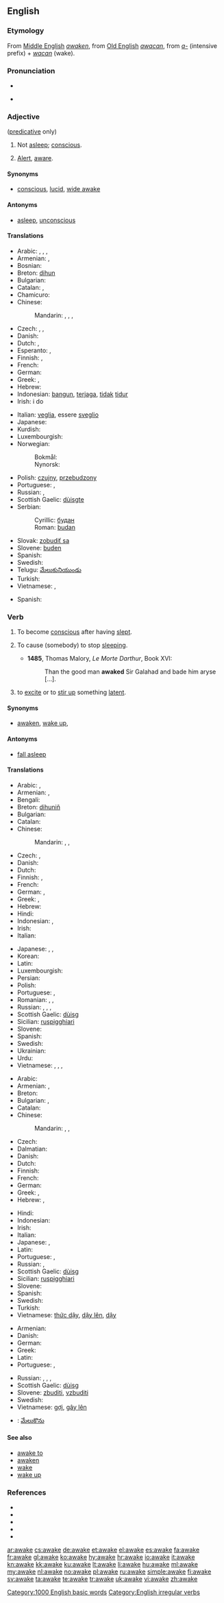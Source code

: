 ==English==

===Etymology===
From [[Middle English]] ''[[awaken]]'', from [[Old English]] ''[[awacan]]'', from ''[[a-]]'' (intensive prefix) + ''[[wacan]]'' (wake).

===Pronunciation===
* {{IPA|/əˈweɪk/}}
* {{audio|en-us-awake.ogg|Audio (US)}}
*: {{rhymes|eɪk}}

===Adjective===
{{en-adj}} ([[predicative]] only)

# Not [[asleep]]; [[conscious]].
# {{by extension}} [[alert|Alert]], [[aware]].

====Synonyms====
* {{sense|conscious}} [[conscious]], [[lucid]], [[wide awake]]

====Antonyms====
* {{sense|conscious}} [[asleep]], [[unconscious]]

====Translations====
{{trans-top|conscious}}
* Arabic: {{t|ar|مستيقظ|tr=mustayqiZ}},  {{t|ar|ساهد|tr=saahid}},  {{t|ar|يقظ|tr=yaqiZ}},  {{t|ar|متنبه|tr=mutanabbih}}
* Armenian: {{t|hy|զարթուն|tr=zart’un}},  {{t+|hy|արթուն|tr=art’un}}
* Bosnian: {{t-|bs|budan|m}}
* Breton: [[dihun]]
* Bulgarian: {{t+|bg|буден}}
* Catalan: {{t|ca|despert}}, {{t|ca|llevat}}
* Chamicuro: {{tø|ccc|ikakwi'ti}}
* Chinese:
*: Mandarin: {{t|cmn|醒着|tr=xǐngzhe|sc=Hani}},  {{t|cmn|醒覺|sc=Hani}},  {{t|cmn|醒觉|tr=xǐngjué|sc=Hani}},  {{t-|cmn|清醒|tr=qīngxǐng|sc=Hani}}
* Czech: {{t|cs|vzhůru}}, {{t|cs|probuzený}}, {{t|cs|bdící}}
* Danish: {{t|da|vågen}}
* Dutch: {{t+|nl|wakker}}, {{t+|nl|ontwaakt}}
* Esperanto: {{t-|eo|maldorma|xs=Esperanto}}, {{t|eo|veka}}
* Finnish: {{t+|fi|hereilläoleva}}, {{t+|fi|valveillaoleva}}
* French: {{t+|fr|éveillé}}
* German: {{t+|de|wach}}
* Greek: {{t+|el|ξύπνιος|m|tr=ksýpnios}}, {{t|el|αφυπνισμένος|m|tr=afypnisménos}}
* Hebrew: {{t+|he|ער|tr=er}}
* Indonesian: [[bangun]], [[jaga|terjaga]], [[tidak]] [[tidur]]
* Irish: i do {{t-|ga|dúiseacht|f|alt=dhúiseacht|xs=Irish}}
{{trans-mid}}
* Italian: [[veglia]], essere [[sveglio]]
* Japanese: {{t|ja|目が覚めて|tr=me-ga samete}}
* Kurdish: {{t|ku|به‌خه‌به‌ر|tr=bexeber|sc=ku-Arab}}
* Luxembourgish: {{t|lb|waakreg}}
* Norwegian:
*: Bokmål: {{t|no|våken}}
*: Nynorsk: {{t|nn|vaken}}
* Polish: [[czujny]], [[przebudzony]]
* Portuguese: {{t+|pt|desperto}}, {{t+|pt|acordado}}
* Russian: {{t|ru|бодрствующий|tr=bódrstvujuščij}}, {{t|ru|проснувшийся|tr=prosnúvšijsja}}
* Scottish Gaelic: [[dùisgte]]
* Serbian:
*: Cyrillic: [[будан#Serbian|будан]] {{m}}
*: Roman: [[budan#Serbian|budan]] {{m}}
* Slovak: [[zobudiť sa]]
* Slovene: [[buden]]
* Spanish: {{t+|es|despierto}}
* Swedish: {{t+|sv|vaken}}
* Telugu: [[మేలుకునియుండు]]
* Turkish: {{t|tr|uyanık}}
* Vietnamese: {{t+|vi|thức|xs=Vietnamese}}, {{t+|vi|thức dậy|xs=Vietnamese}}
{{trans-bottom}}

{{trans-top|Alert, aware}}
* Spanish: {{t|es|listo}}
{{trans-mid}}
{{trans-bottom}}

===Verb===
{{en-verb|awakes|awaking|'''[[awoke]]''' ''or'' '''[[awaked]]'''|'''[[awoken]]''' ''or'' '''[[awaked]]'''}}

# {{intransitive}} To become [[conscious]] after having [[sleep|slept]].
# {{transitive}} To cause (somebody) to stop [[sleep|sleeping]].
#* '''1485''', Thomas Malory, ''Le Morte Darthur'', Book XVI:
#*: Than the good man '''awaked''' Sir Galahad and bade him aryse [...].
# {{transitive}} to [[excite]] or to [[stir up]] something [[latent]].

====Synonyms====
* {{sense|to gain consciousness}} [[awaken]], [[wake up]],

====Antonyms====
* {{sense|to gain consciousness}} [[fall asleep]]

====Translations====
{{trans-top|to gain consciousness}}
* Arabic: {{t+|ar|صحى|tr=SaHaa}},  {{t|ar|استيقظ|tr=istayaqaDHa}}
* Armenian: {{t-|hy|զարթնել|tr=zart’nel}},  {{t-|hy|արթնանալ|tr=art’nanal}}
* Bengali: {{t|bn|জাগা|tr=jaga|sc=Beng}}
* Breton: [[dihuniñ]]
* Bulgarian: {{t|bg|събуждам се}}
* Catalan: {{t|ca|llevar-se}}
* Chinese:
*: Mandarin: {{t-|cmn|醒|tr=xǐng|sc=Hani}},  {{t|cmn|醒來|sc=Hani}},  {{t|cmn|醒来|tr=xǐnglái|sc=Hani}}
* Czech: {{t-|cs|vzbudit se}}, {{t|cs|probudit se}}
* Danish: {{t|da|vågne}}
* Dutch: {{t+|nl|ontwaken}}
* Finnish: {{t-|fi|herätä}}, {{t-|fi|havahtua}}
* French: {{t|fr|réveiller|alt=se réveiller}}
* German: {{t+|de|aufwachen}}, {{t|de|erwachen}}
* Greek: {{t+|el|ξυπνώ|tr=ksypnó}}, {{t|el|αφυπνίζω|tr=afypnízo}}
* Hebrew: {{t|he|התעורר|tr=hit'orér}}
* Hindi: {{t|hi|जागना|tr=jāgnā|xs=Hindi}}
* Indonesian: {{t-|id|bangun|xs=Indonesian}}, {{t+|id|jaga|alt=terjaga|xs=Indonesian}}
* Irish: {{t-|ga|dúisigh|xs=Irish}}
* Italian: {{t+|it|svegliarsi}}
{{trans-mid}}
* Japanese: {{t|ja|目覚める|tr=めざめる, mezameru|sc=Jpan}}, {{t-|ja|目を覚ます|tr=めをさます, me-o samasu}}, {{t-|ja|起きる|tr=おきる, okiru}}
* Korean: {{t|ko|일어나|tr=ireona|sc=Hang}}
* Latin: {{t|la|excito}}
* Luxembourgish: {{t|lb|erwächen}}
* Persian: {{t|fa|بیدار شدن|tr=bidâr šodan|sc=fa-Arab}}
* Polish: {{t|pl|obudzić się}}
* Portuguese: {{t+|pt|acordar}}, {{t+|pt|despertar}}
* Romanian: {{t+|ro|deștepta}},  {{t-|ro|scula}},  {{t-|ro|trezi}}
* Russian: {{t+|ru|просыпаться|tr=prosypát’sja}} {{impf}},  {{t+|ru|проснуться|tr=prosnút’sja}} {{pf.}}, {{t|ru|пробуждаться|tr=probuždát’sja}} {{impf}}, {{t|ru|пробудиться|tr=probudít’sja}} {{pf.}}
* Scottish Gaelic: [[dùisg]]
* Sicilian: [[ruspigghiari]]
* Slovene: {{t+|sl|zbuditi se}}
* Spanish: {{t+|es|despertarse}}
* Swedish: {{t+|sv|vakna}}
* Ukrainian: {{t|uk|просипатися|tr=prosypátysja|xs=Ukrainian}}
* Urdu: {{t|ur|جگنا|tr=jagnā|xs=Urdu}}
* Vietnamese: {{t|vi|thức dậy|xs=Vietnamese}}, {{t|vi|dậy lên|xs=Vietnamese}}, {{t|vi|dậy|xs=Vietnamese}}, {{t|vi|thức|xs=Vietnamese}}
{{trans-bottom}}

{{trans-top|to cause someone to stop sleeping}}
* Arabic: {{t|ar|أيقظ|tr='ayqaZa}}
* Armenian: {{t|hy|զարթնեցնել|tr=zart’nec’nel}},  {{t|hy|արթնացնել|tr=art’nac’nel}}
* Breton: {{t|br|dihuniñ}}
* Bulgarian: {{t+|bg|будя}},  {{t+|bg|събуждам}}
* Catalan: {{t|ca|despertar}}
* Chinese:
*: Mandarin: {{t|cmn|喚醒|sc=Hani}},  {{t|cmn|唤醒|tr=huànxǐng|sc=Hani}},  {{t|cmn|叫醒|tr=jiàoxǐng|sc=Hani}}
* Czech: {{t-|cs|vzbudit}}
* Dalmatian: {{t|dlm|destruar}}
* Danish: {{t|da|vække}}
* Dutch: {{t+|nl|wekken}}
* Finnish: {{t+|fi|herättää}}
* French: {{t+|fr|réveiller}}
* German: {{t+|de|aufwecken}}
* Greek: {{t+|el|ξυπνώ|tr=ksypnó}}, {{t|el|αφυπνίζω|tr=afypnízo}}
* Hebrew: {{t|he|עורר|tr=orér}}, {{t-|he|העיר|tr=he'ír}}
{{trans-mid}}
* Hindi: {{t|hi|जगाना|tr=jagānā|sc=Deva}}
* Indonesian: {{t-|id|bangun|alt=membangunkan|xs=Indonesian}}
* Irish: {{t-|ga|dúisigh|xs=Irish}}
* Italian: {{t+|it|svegliare}}
* Japanese: {{t|ja|起こす|tr=おこす, okosu|sc=Jpan}}, {{t|ja|目ざめさせる|tr=めざめさせる, mezame-saseru}}
* Latin: {{t|la|excito}}
* Portuguese: {{t+|pt|despertar}}, {{t+|pt|acordar}}
* Russian: {{t+|ru|будить|tr=budít’}} {{impf}}, {{t|ru|разбудить|tr=razbudít’}} {{pf.}}
* Scottish Gaelic: [[dùisg]]
* Sicilian: [[ruspigghiari]]
* Slovene: {{t+|sl|zbuditi}}
* Spanish: {{t-|es|despertar}}
* Swedish: {{t+|sv|väcka}}
* Turkish: {{t+|tr|uyandırmak}}
* Vietnamese: [[thức dậy]], [[dậy lên]], [[dậy]]
{{trans-bottom}}

{{trans-top|to excite something latent}}
* Armenian: {{t|hy|արթնացնել|tr=art’nac’nel}}
* Danish: {{t|da|vække}}
* German: {{t-|de|erwecken}}
* Greek: {{t+|el|ξυπνώ|tr=ksypnó}}
* Latin: {{t|la|excito}}
* Portuguese: {{t+|pt|despertar}}, {{t+|pt|acordar}}
{{trans-mid}}
* Russian: {{t|ru|пробуждать|tr=probuždát'}}, {{t+|ru|будить|tr=budít’}}, {{t+|ru|вызывать|tr=vyzyvát’}}, {{t+|ru|возбуждать|tr=vozbuždát'}}
* Scottish Gaelic: [[dùisg]]
* Slovene: [[zbuditi]], [[vzbuditi]]
* Swedish: {{t+|sv|väcka}}
* Vietnamese: [[gợi]], [[gây lên]]
{{trans-bottom}}

{{checktrans-top}}
* {{ttbc|te}}: [[మేలుకొను]]
{{trans-bottom}}

====See also====
* [[awake to]]
* [[awaken]]
* [[wake]]
* [[wake up]]

===References===
* {{R:American Heritage 2000|awake}}
* {{R:Dictionary.com|awake}}
* {{R:WordNet 2003|awake}}
* {{R:Century 1911}}
* {{R:Webster 1913}}

[[Category:1000 English basic words]]
[[Category:English irregular verbs]]

[[ar:awake]]
[[cs:awake]]
[[de:awake]]
[[et:awake]]
[[el:awake]]
[[es:awake]]
[[fa:awake]]
[[fr:awake]]
[[gl:awake]]
[[ko:awake]]
[[hy:awake]]
[[hr:awake]]
[[io:awake]]
[[it:awake]]
[[kn:awake]]
[[kk:awake]]
[[ku:awake]]
[[lt:awake]]
[[li:awake]]
[[hu:awake]]
[[ml:awake]]
[[my:awake]]
[[nl:awake]]
[[no:awake]]
[[pl:awake]]
[[ru:awake]]
[[simple:awake]]
[[fi:awake]]
[[sv:awake]]
[[ta:awake]]
[[te:awake]]
[[tr:awake]]
[[uk:awake]]
[[vi:awake]]
[[zh:awake]]